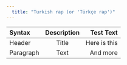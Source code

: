 ```yaml
---
  title: "Turkish rap (or 'Türkçe rap')"
---
```

  
  | Syntax      | Description | Test Text     |
  | :---        |    :----:   |          ---: |
  | Header      | Title       | Here is this  |
  | Paragraph   | Text        | And more      |